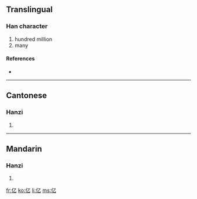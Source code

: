 {{see|億}}<!-- may be replaced by zh-forms -->
==Translingual==
{{stroke order|type=animate}}

===Han character===
{{Han char|rn=9|rad=人|as=01|sn=3|four=|canj=人弓 (ON), X人弓 (XON)}}

# hundred million
# many

====References====
* {{Han ref|kx=0091.051|hdz=10103.040|uh=4EBF|ud=20159}}

----

==Cantonese==

===Hanzi===
{{yue-hanzi|jyut=jik1|y=yīk}}

# {{defn|Cantonese}}

----

==Mandarin==

===Hanzi===
{{cmn-hanzi|tra=億|pin=[[yì]] ([[yi4]]), [[shén]] ([[shen2]])|wg=i<sup>4</sup>, shen<sup>2</sup>}}

# {{defn|Mandarin}}

[[fr:亿]]
[[ko:亿]]
[[li:亿]]
[[ms:亿]]
